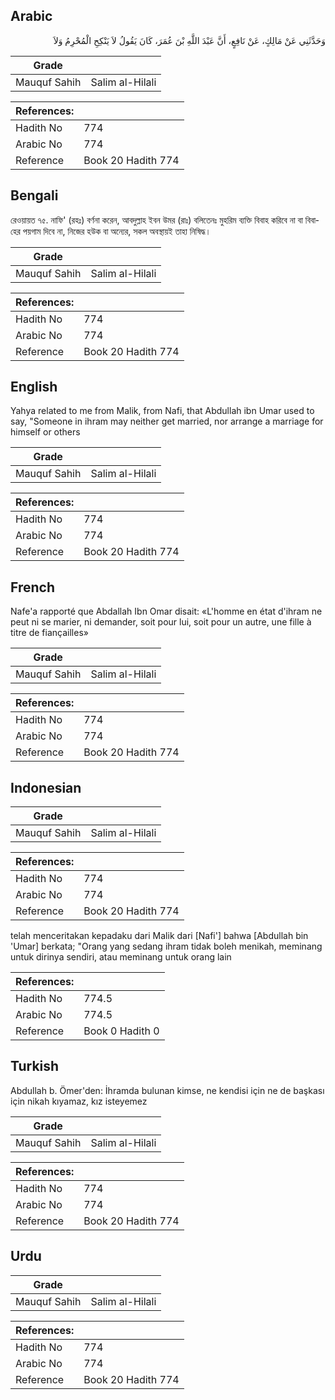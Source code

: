 ## Arabic


<div dir="rtl" lang="ar" style={{fontSize:'larger',backgroundColor:'#f8f9fa',padding:20}}>
وَحَدَّثَنِي عَنْ مَالِكٍ، عَنْ نَافِعٍ، أَنَّ عَبْدَ اللَّهِ بْنَ عُمَرَ، كَانَ يَقُولُ لاَ يَنْكِحِ الْمُحْرِمُ وَلاَ
</div>
<div style={{backgroundColor:'#f8f9fa',padding:20, marginBottom: 10}}><table> <thead> <tr> <th>Grade</th> <th></th> </tr> </thead> <tbody> <tr><td>Mauquf Sahih</td><td>Salim al-Hilali</td></tr></tbody></table><table> <thead> <tr> <th>References:</th> <th></th> </tr> </thead> <tbody><tr><td>Hadith No</td><td>774</td></tr><tr><td>Arabic No</td><td>774</td></tr><tr><td>Reference</td><td>Book 20 Hadith 774</td></tr></tbody></table></div>

## Bengali


<div dir="ltr" lang="bn" style={{fontSize:'larger',backgroundColor:'#f8f9fa',padding:20}}>
রেওয়ায়ত ৭৫. নাফি' (রহঃ) বর্ণনা করেন, আবদুল্লাহ ইবন উমর (রাঃ) বলিতেনঃ মুহরিম ব্যক্তি বিবাহ করিবে না বা বিবাহের পয়গাম দিবে না, নিজের হউক বা অন্যের, সকল অবস্থায়ই তাহা নিষিদ্ধ।
</div>
<div style={{backgroundColor:'#f8f9fa',padding:20, marginBottom: 10}}><table> <thead> <tr> <th>Grade</th> <th></th> </tr> </thead> <tbody> <tr><td>Mauquf Sahih</td><td>Salim al-Hilali</td></tr></tbody></table><table> <thead> <tr> <th>References:</th> <th></th> </tr> </thead> <tbody><tr><td>Hadith No</td><td>774</td></tr><tr><td>Arabic No</td><td>774</td></tr><tr><td>Reference</td><td>Book 20 Hadith 774</td></tr></tbody></table></div>

## English


<div dir="ltr" lang="en" style={{fontSize:'larger',backgroundColor:'#f8f9fa',padding:20}}>
Yahya related to me from Malik, from Nafi, that Abdullah ibn Umar used to say, "Someone in ihram may neither get married, nor arrange a marriage for himself or others
</div>
<div style={{backgroundColor:'#f8f9fa',padding:20, marginBottom: 10}}><table> <thead> <tr> <th>Grade</th> <th></th> </tr> </thead> <tbody> <tr><td>Mauquf Sahih</td><td>Salim al-Hilali</td></tr></tbody></table><table> <thead> <tr> <th>References:</th> <th></th> </tr> </thead> <tbody><tr><td>Hadith No</td><td>774</td></tr><tr><td>Arabic No</td><td>774</td></tr><tr><td>Reference</td><td>Book 20 Hadith 774</td></tr></tbody></table></div>

## French


<div dir="ltr" lang="fr" style={{fontSize:'larger',backgroundColor:'#f8f9fa',padding:20}}>
Nafe'a rapporté que Abdallah Ibn Omar disait: «L'homme en état d'ihram ne peut ni se marier, ni demander, soit pour lui, soit pour un autre, une fille à titre de fiançailles»
</div>
<div style={{backgroundColor:'#f8f9fa',padding:20, marginBottom: 10}}><table> <thead> <tr> <th>Grade</th> <th></th> </tr> </thead> <tbody> <tr><td>Mauquf Sahih</td><td>Salim al-Hilali</td></tr></tbody></table><table> <thead> <tr> <th>References:</th> <th></th> </tr> </thead> <tbody><tr><td>Hadith No</td><td>774</td></tr><tr><td>Arabic No</td><td>774</td></tr><tr><td>Reference</td><td>Book 20 Hadith 774</td></tr></tbody></table></div>

## Indonesian


<div dir="ltr" lang="id" style={{fontSize:'larger',backgroundColor:'#f8f9fa',padding:20}}>

</div>
<div style={{backgroundColor:'#f8f9fa',padding:20, marginBottom: 10}}><table> <thead> <tr> <th>Grade</th> <th></th> </tr> </thead> <tbody> <tr><td>Mauquf Sahih</td><td>Salim al-Hilali</td></tr></tbody></table><table> <thead> <tr> <th>References:</th> <th></th> </tr> </thead> <tbody><tr><td>Hadith No</td><td>774</td></tr><tr><td>Arabic No</td><td>774</td></tr><tr><td>Reference</td><td>Book 20 Hadith 774</td></tr></tbody></table></div>


<div dir="ltr" lang="id" style={{fontSize:'larger',backgroundColor:'#f8f9fa',padding:20}}>
telah menceritakan kepadaku dari Malik dari [Nafi'] bahwa [Abdullah bin 'Umar] berkata; "Orang yang sedang ihram tidak boleh menikah, meminang untuk dirinya sendiri, atau meminang untuk orang lain
</div>
<div style={{backgroundColor:'#f8f9fa',padding:20, marginBottom: 10}}><table> <thead> <tr> <th>References:</th> <th></th> </tr> </thead> <tbody><tr><td>Hadith No</td><td>774.5</td></tr><tr><td>Arabic No</td><td>774.5</td></tr><tr><td>Reference</td><td>Book 0 Hadith 0</td></tr></tbody></table></div>

## Turkish


<div dir="ltr" lang="tr" style={{fontSize:'larger',backgroundColor:'#f8f9fa',padding:20}}>
Abdullah b. Ömer'den: İhramda bulunan kimse, ne kendisi için ne de başkası için nikah kıyamaz, kız isteyemez
</div>
<div style={{backgroundColor:'#f8f9fa',padding:20, marginBottom: 10}}><table> <thead> <tr> <th>Grade</th> <th></th> </tr> </thead> <tbody> <tr><td>Mauquf Sahih</td><td>Salim al-Hilali</td></tr></tbody></table><table> <thead> <tr> <th>References:</th> <th></th> </tr> </thead> <tbody><tr><td>Hadith No</td><td>774</td></tr><tr><td>Arabic No</td><td>774</td></tr><tr><td>Reference</td><td>Book 20 Hadith 774</td></tr></tbody></table></div>

## Urdu


<div dir="rtl" lang="ur" style={{fontSize:'larger',backgroundColor:'#f8f9fa',padding:20}}>

</div>
<div style={{backgroundColor:'#f8f9fa',padding:20, marginBottom: 10}}><table> <thead> <tr> <th>Grade</th> <th></th> </tr> </thead> <tbody> <tr><td>Mauquf Sahih</td><td>Salim al-Hilali</td></tr></tbody></table><table> <thead> <tr> <th>References:</th> <th></th> </tr> </thead> <tbody><tr><td>Hadith No</td><td>774</td></tr><tr><td>Arabic No</td><td>774</td></tr><tr><td>Reference</td><td>Book 20 Hadith 774</td></tr></tbody></table></div>